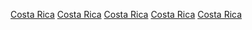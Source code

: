 {{Commons cat|Culture of Costa Rica}}

[[Category:哥斯達黎加|Costa Rica]]
[[Category:加勒比地區各國文化|Costa Rica]]
[[Category:中美洲文化|Costa Rica]]
[[Category:加勒比地區文化|Costa Rica]]
[[Category:各國拉丁美洲文化|Costa Rica]]